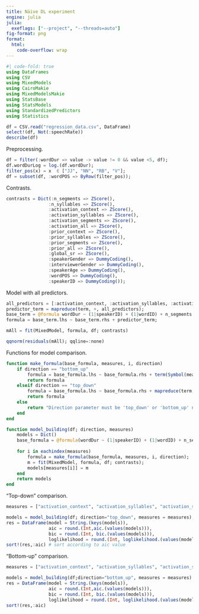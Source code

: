 ```yaml
---
title: Näive DL experiment
engine: julia
julia:
  exeflags: ["--project", "--threads=auto"]
fig-format: png
format:
  html:
    code-overflow: wrap
---
```



```julia
#| code-fold: true
using DataFrames
using CSV
using MixedModels
using CairoMakie
using MixedModelsMakie
using StatsBase
using StatsModels
using StandardizedPredictors
using Statistics
```


```julia
df = CSV.read("regression_data.csv", DataFrame)
select!(df, Not(:speechRate))
describe(df)
```

Preprocessing.
```julia
df = filter(:wordDur => value -> value != 0 && value <5, df); 
df.wordDurLog = log.(df.wordDur);
filter_pos(x) = x  ∈ ["JJ", "NN", "RB", "V"];
df = subset(df, :wordPOS => ByRow(filter_pos));
```

Contrasts.
```julia
contrasts = Dict(:n_segments => ZScore(),
                :n_syllables => ZScore(),
                :activation_context => ZScore(),
                :activation_syllables => ZScore(),
                :activation_segments => ZScore(),
                :activation_all => ZScore(),
                :prior_context => ZScore(),
                :prior_syllables => ZScore(),
                :prior_segments => ZScore(),
                :prior_all => ZScore(),
                :global_sr => ZScore(),
                :speakerGender => DummyCoding(),
                :interviewerGender => DummyCoding(),
                :speakerAge => DummyCoding(),
                :wordPOS => DummyCoding(), 
                :speakerID => DummyCoding());
```

Model with all predictors. 
```julia
all_predictors = [:activation_context, :activation_syllables, :activation_segments, :prior_context, :prior_syllables, :prior_segments];
predictor_term = mapreduce(term, +, all_predictors);
base_term = @formula wordDur ~ (1|speakerID) + (1|wordID) + n_segments + n_syllables + speakerGender + interviewerGender + speakerAge + wordPOS + global_sr;
formula = base_term.lhs ~ base_term.rhs + predictor_term;
```


```julia
mAll = fit(MixedModel, formula, df; contrasts)
```

```julia
qqnorm(residuals(mAll); qqline=:none)
```

Functions for model comparison. 
```julia
function make_formula(base_formula, measures, i, direction)
    if direction == "bottom_up"
        formula = base_formula.lhs ~ base_formula.rhs + term(Symbol(measures[i]))
        return formula
    elseif direction == "top_down"
        formula = base_formula.lhs ~ base_formula.rhs + mapreduce(term, +, filter(e->e≠measures[i],measures))
        return formula
    else
        return "Direction parameter must be 'top_down' or 'bottom_up' not $direction."
    end
end

function model_building(df; direction, measures)
    models = Dict()
    base_formula = @formula(wordDur ~ (1|speakerID) + (1|wordID) + n_segments + n_syllables + speakerGender + interviewerGender + speakerAge + wordPOS + global_sr);
    
    for i in eachindex(measures)
        formula = make_formula(base_formula, measures, i, direction);
        m = fit(MixedModel, formula, df; contrasts);
        models[measures[i]] = m
    end
    return models
end
```

"Top-down" comparison. 
```julia
measures = ["activation_context", "activation_syllables", "activation_segments", "prior_context", "prior_syllables", "prior_segments"];   

models = model_building(df; direction="top_down", measures = measures);
res = DataFrame(model = String.(keys(models)), 
                aic = round.(Int,aic.(values(models))), 
                bic = round.(Int, bic.(values(models))), 
                loglikelihood = round.(Int, loglikelihood.(values(models))));
sort!(res,:aic) # sort according to aic value
```

"Bottom-up" comparison. 
```julia
measures = ["activation_context", "activation_syllables", "activation_segments", "prior_context", "prior_syllables", "prior_segments"]; 

models = model_building(df;direction="bottom_up", measures = measures)
res = DataFrame(model = String.(keys(models)), 
                aic = round.(Int,aic.(values(models))), 
                bic = round.(Int, bic.(values(models))), 
                loglikelihood = round.(Int, loglikelihood.(values(models))));
sort!(res,:aic)
```